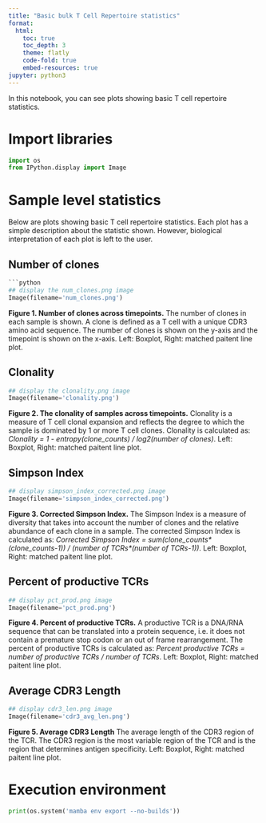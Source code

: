 ```yaml
---
title: "Basic bulk T Cell Repertoire statistics"
format:
  html: 
    toc: true
    toc_depth: 3
    theme: flatly
    code-fold: true
    embed-resources: true
jupyter: python3
---
```


In this notebook, you can see plots showing basic T cell repertoire statistics.

# Import libraries

```python
import os
from IPython.display import Image
```

# Sample level statistics

Below are plots showing basic T cell repertoire statistics. Each plot has a simple description about the statistic shown. However, biological interpretation of each plot is left to the user.

## Number of clones

```python

```python
## display the num_clones.png image
Image(filename='num_clones.png')
```

**Figure 1. Number of clones across timepoints.** The number of clones in each sample is shown. A clone is defined as a T cell with a unique CDR3 amino acid sequence. The number of clones is shown on the y-axis and the timepoint is shown on the x-axis. Left: Boxplot, Right: matched paitent line plot.

## Clonality

```python
## display the clonality.png image
Image(filename='clonality.png')
```

**Figure 2. The clonality of samples across timepoints.** Clonality is a measure of T cell clonal expansion and reflects the degree to which the sample is dominated by 1 or more T cell clones. Clonality is calculated as: *Clonality = 1 - entropy(clone_counts) / log2(number of clones)*. Left: Boxplot, Right: matched paitent line plot.

## Simpson Index

```python
## display simpson_index_corrected.png image
Image(filename='simpson_index_corrected.png')
```

**Figure 3. Corrected Simpson Index.** The Simpson Index is a measure of diversity that takes into account the number of clones and the relative abundance of each clone in a sample. The corrected Simpson Index is calculated as: *Corrected Simpson Index = sum(clone_counts\*(clone_counts-1)) / (number of TCRs\*(number of TCRs-1))*. Left: Boxplot, Right: matched paitent line plot.

## Percent of productive TCRs

```python
## display pct_prod.png image
Image(filename='pct_prod.png')
```

**Figure 4. Percent of productive TCRs.** A productive TCR is a DNA/RNA sequence that can be translated into a protein sequence, i.e. it does not contain a premature stop codon or an out of frame rearrangement. The percent of productive TCRs is calculated as: *Percent productive TCRs = number of productive TCRs / number of TCRs*. Left: Boxplot, Right: matched paitent line plot.

## Average CDR3 Length

```python
## display cdr3_len.png image
Image(filename='cdr3_avg_len.png')
```

**Figure 5. Average CDR3 Length** The average length of the CDR3 region of the TCR. The CDR3 region is the most variable region of the TCR and is the region that determines antigen specificity. Left: Boxplot, Right: matched paitent line plot.

# Execution environment

```python
print(os.system('mamba env export --no-builds'))
```
